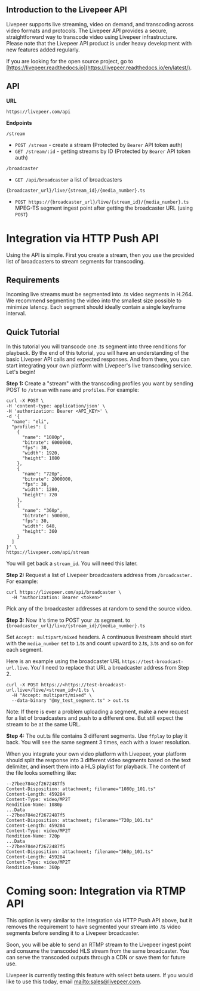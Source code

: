 ## Introduction to the Livepeer API

Livepeer supports live streaming, video on demand, and transcoding across video
formats and protocols. The Livepeer API provides a secure, straightforward way
to transcode video using Livepeer infrastructure. Please note that the Livepeer
API product is under heavy development with new features added regularly.

If you are looking for the open source project, go to
[https://livepeer.readthedocs.io](https://livepeer.readthedocs.io/en/latest/).

## API

**URL**

`https://livepeer.com/api`

**Endpoints**

`/stream`

- `POST /stream` - create a stream (Protected by `Bearer` API token auth)
- `GET /stream/:id` - getting streams by ID (Protected by `Bearer` API token
  auth)

`/broadcaster`

- `GET /api/broadcaster` a list of broadcasters

`{broadcaster_url}/live/{stream_id}/{media_number}.ts`

- `POST https://{broadcaster_url}/live/{stream_id}/{media_number}.ts` MPEG-TS
  segment ingest point after getting the broadcaster URL (using `POST`)

# Integration via HTTP Push API

Using the API is simple. First you create a stream, then you use the provided
list of broadcasters to stream segments for transcoding.

## Requirements

Incoming live streams must be segmented into .ts video segments in H.264. We
recommend segmenting the video into the smallest size possible to minimize
latency. Each segment should ideally contain a single keyframe interval.

## Quick Tutorial

In this tutorial you will transcode one .ts segment into three renditions for
playback. By the end of this tutorial, you will have an understanding of the
basic Livepeer API calls and expected responses. And from there, you can start
integrating your own platform with Livepeer's live transcoding service. Let's
begin!

**Step 1:** Create a "stream" with the transcoding profiles you want by sending
POST to `/stream` with `name` and `profiles`. For example:

```shell
curl -X POST \
-H 'content-type: application/json' \
-H 'authorization: Bearer <API_KEY>' \
-d '{
  "name": "eli",
  "profiles": [
    {
      "name": "1080p",
      "bitrate": 6000000,
      "fps": 30,
      "width": 1920,
      "height": 1080
    },
    {
      "name": "720p",
      "bitrate": 2000000,
      "fps": 30,
      "width": 1280,
      "height": 720
    },
    {
      "name": "360p",
      "bitrate": 500000,
      "fps": 30,
      "width": 640,
      "height": 360
    }
  ]
}' \
https://livepeer.com/api/stream
```

You will get back a `stream_id`. You will need this later.

**Step 2:** Request a list of Livepeer broadcasters address from `/broadcaster.`
For example:

```shell
curl https://livepeer.com/api/broadcaster \
  -H "authorization: Bearer <token>"
```

Pick any of the broadcaster addresses at random to send the source video.

**Step 3:** Now it's time to POST your .ts segment. to
`{broadcaster_url}/live/{stream_id}/{media_number}.ts`

Set `Accept: multipart/mixed` headers. A continuous livestream should start with
the `media_number` set to `1`.ts and count upward to `2`.ts, `3`.ts and so on
for each segment.

Here is an example using the broadcaster URL `https://test-broadcast-url.live`.
You'll need to replace that URL a broadcaster address from Step 2.

```shell
curl -X POST https://<https://test-broadcast-url.live>/live/<stream_id>/1.ts \
  -H "Accept: multipart/mixed" \
  --data-binary "@my_test_segment.ts" > out.ts
```

Note: If there is ever a problem uploading a segment, make a new request for a
list of broadcasters and push to a different one. But still expect the stream to
be at the same URL.

**Step 4:** The out.ts file contains 3 different segments. Use `ffplay` to play
it back. You will see the same segment 3 times, each with a lower resolution.

When you integrate your own video platform with Livepeer, your platform should
split the response into 3 different video segments based on the text delimiter,
and insert them into a HLS playlist for playback. The content of the file looks
something like:

```
--27bee784e2f2672487f5
Content-Disposition: attachment; filename="1080p_101.ts"
Content-Length: 459284
Content-Type: video/MP2T
Rendition-Name: 1080p
...Data
--27bee784e2f2672487f5
Content-Disposition: attachment; filename="720p_101.ts"
Content-Length: 459284
Content-Type: video/MP2T
Rendition-Name: 720p
...Data
--27bee784e2f2672487f5
Content-Disposition: attachment; filename="360p_101.ts"
Content-Length: 459284
Content-Type: video/MP2T
Rendition-Name: 360p
```

# Coming soon: Integration via RTMP API

This option is very similar to the Integration via HTTP Push API above, but it
removes the requirement to have segmented your stream into .ts video segments
before sending it to a Livepeer broadcaster.

Soon, you will be able to send an RTMP stream to the Livepeer ingest point and
consume the transcoded HLS stream from the same broadcaster. You can serve the
transcoded outputs through a CDN or save them for future use.

Livepeer is currently testing this feature with select beta users. If you would
like to use this today, email [mailto:sales@livepeer.com](sales@livepeer.com).
